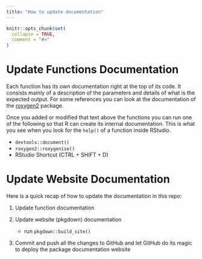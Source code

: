 ```yaml
---
title: "How to update documentation"
---
```


```r
knitr::opts_chunk$set(
  collapse = TRUE,
  comment = "#>"
)
```


# Update Functions Documentation 

Each function has its own documentation right at the top of its code. It consists mainly of a description of the parameters and details of what is the expected output. For some references you can look at the documentation of the [roxygen2](https://roxygen2.r-lib.org/index.html) package. 

Once you added or modified that text above the functions you can run one of the following so that R can create its internal documentation. This is what you see when you look for the `help()` of a function inside RStudio.   

- `devtools::document()`
- `roxygen2::roxygenise()`
- RStudio Shortcut (CTRL + SHIFT + D)



# Update Website Documentation

Here is a quick recap of how to update the documentation in this repo:

1. Update function documentation 
  
    
2. Update website (pkgdown) documentation 
    - run `pkgdown::build_site()`

3. Commit and push all the changes to GitHub and let GitHub do its magic to deploy the package documentation website
